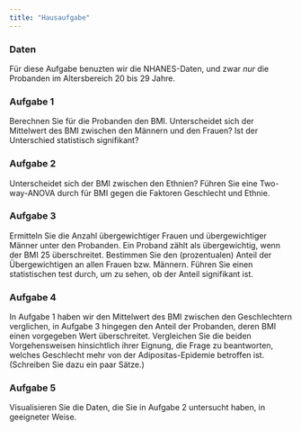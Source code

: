 ```yaml
---
title: "Hausaufgabe"
---
```


### Daten

Für diese Aufgabe benuzten wir die NHANES-Daten, und zwar *nur* die Probanden im Altersbereich 20 bis 29 Jahre. 

### Aufgabe 1

Berechnen Sie für die Probanden den BMI. Unterscheidet sich der Mittelwert des BMI zwischen den Männern und den Frauen? Ist der Unterschied statistisch signifikant?

### Aufgabe 2

Unterscheidet sich der BMI zwischen den Ethnien? Führen Sie eine Two-way-ANOVA durch für BMI gegen die Faktoren Geschlecht und Ethnie.

### Aufgabe 3

Ermitteln Sie die Anzahl übergewichtiger Frauen und übergewichtiger Männer unter den Probanden. Ein Proband zählt als übergewichtig, wenn der BMI 25 überschreitet. Bestimmen Sie den (prozentualen) Anteil der Übergewichtigen an allen Frauen bzw. Männern. Führen Sie einen statistischen test durch, um zu sehen, ob der Anteil signifikant ist.

### Aufgabe 4

In Aufgabe 1 haben wir den Mittelwert des BMI zwischen den Geschlechtern verglichen, in Aufgabe 3 hingegen den Anteil der Probanden, deren BMI einen vorgegeben Wert überschreitet. Vergleichen Sie die beiden Vorgehensweisen hinsichtlich ihrer Eignung, die Frage zu beantworten, welches Geschlecht mehr von der Adipositas-Epidemie betroffen ist. (Schreiben Sie dazu ein paar Sätze.)

### Aufgabe 5

Visualisieren Sie die Daten, die Sie in Aufgabe 2 untersucht haben, in geeigneter Weise.